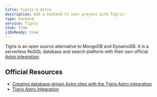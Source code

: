 ```yaml
---
title: Tigris & Astro
description: Add a backend to your project with Tigris
type: backend
service: Tigris
stub: true
i18nReady: true
---
```


Tigris is an open source alternative to MongoDB and DynamoDB. It is a serverless NoSQL database and search platform with their own official [Astro integration](https://github.com/tigrisdata/tigris-astro).

## Official Resources
- [Creating database-driven Astro sites with the Tigris Astro integration](https://www.tigrisdata.com/blog/astro-tigris-integration/)
- [Tigris Astro Integration](https://www.tigrisdata.com/docs/sdkstools/astro/)
